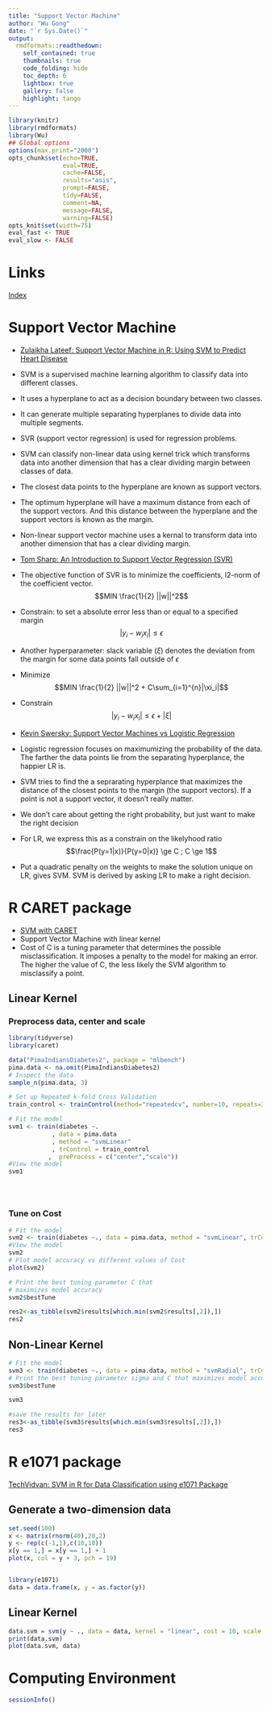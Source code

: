 ```yaml
---
title: "Support Vector Machine"
author: "Wu Gong"
date: "`r Sys.Date()`"
output:
  rmdformats::readthedown:
    self_contained: true
    thumbnails: true
    code_folding: hide
    toc_depth: 6
    lightbox: true
    gallery: false
    highlight: tango
---
```



```r
library(knitr)
library(rmdformats)
library(Wu)
## Global options
options(max.print="2000")
opts_chunk$set(echo=TRUE,
               eval=TRUE,
               cache=FALSE,
               results="asis",
               prompt=FALSE,
               tidy=FALSE,
               comment=NA,
               message=FALSE,
               warning=FALSE)
opts_knit$set(width=75)
eval_fast <- TRUE
eval_slow <- FALSE

```


# Links

[Index](index.html)




# Support Vector Machine

* [Zulaikha Lateef: Support Vector Machine in R: Using SVM to Predict Heart Disease](https://www.edureka.co/blog/support-vector-machine-in-r/)
* SVM is a supervised machine learning algorithm to classify data into different classes.
* It uses a hyperplane to act as a decision boundary between two classes.
* It can generate multiple separating hyperplanes to divide data into multiple segments.
* SVR (support vector regression) is used for regression problems.
* SVM can classify non-linear data using kernel trick which transforms data into another dimension that has a clear dividing margin between classes of data.
* The closest data points to the hyperplane are known as support vectors.
* The optimum hyperplane will have a maximum distance from each of the support vectors. And this distance between the hyperplane and the support vectors is known as the margin.
* Non-linear support vector machine uses a kernal to transform data into another dimension that has a clear dividing margin.


* [Tom Sharp: An Introduction to Support Vector Regression (SVR)](https://towardsdatascience.com/an-introduction-to-support-vector-regression-svr-a3ebc1672c2)
* The objective function of SVR is to minimize the coefficients, l2-norm of the coefficient vector.
$$MIN \frac{1}{2} ||w||^2$$
* Constrain: to set a absolute error less than or equal to a specified margin
$$|y_i - w_i x_i| \le \epsilon$$
* Another hyperparameter: slack variable ($\xi$) denotes the deviation from the margin for some data points fall outside of $\epsilon$
* Minimize
$$MIN \frac{1}{2} ||w||^2 + C\sum_{i=1}^{n}|\xi_i|$$
* Constrain
$$|y_i - w_i x_i| \le \epsilon + |\xi|$$


* [Kevin Swersky: Support Vector Machines vs Logistic Regression](http://www.cs.toronto.edu/~kswersky/wp-content/uploads/svm_vs_lr.pdf)
* Logistic regression focuses on maximumizing the probability of the data. The farther the data points lie from the separating hyperplance, the happier LR is.
* SVM tries to find the a seprarating hyperplance that maximizes the distance of the closest points to the margin (the support vectors). If a point is not a support vector, it doesn't really matter.
* We don't care about getting the right probability, but just want to make the right decision
* For LR, we express this as a constrain on the likelyhood ratio
$$\frac{P(y=1|x)}{P(y=0|x)} \ge C ; C \ge 1$$
* Put a quadratic penalty on the weights to make the solution unique on LR, gives SVM. SVM is derived by asking LR to make a right decision.






# R CARET package


* [SVM with CARET](https://rpubs.com/uky994/593668)
* Support Vector Machine with linear kernel
* Cost of C is a tuning parameter that determines the possible misclassification. It imposes a penalty to the model for making an error. The higher the value of C, the less likely the SVM algorithm to misclassify a point.


## Linear Kernel


### Preprocess data, center and scale

```r
library(tidyverse)
library(caret)

data("PimaIndiansDiabetes2", package = "mlbench")
pima.data <- na.omit(PimaIndiansDiabetes2)
# Inspect the data
sample_n(pima.data, 3)

# Set up Repeated k-fold Cross Validation
train_control <- trainControl(method="repeatedcv", number=10, repeats=3)

# Fit the model
svm1 <- train(diabetes ~.
            , data = pima.data
            , method = "svmLinear"
            , trControl = train_control
           ,  preProcess = c("center","scale"))
#View the model
svm1





```

### Tune on Cost

```r

# Fit the model
svm2 <- train(diabetes ~., data = pima.data, method = "svmLinear", trControl = train_control,  preProcess = c("center","scale"), tuneGrid = expand.grid(C = seq(0, 2, length = 20)))
#View the model
svm2
# Plot model accuracy vs different values of Cost
plot(svm2)

# Print the best tuning parameter C that
# maximizes model accuracy
svm2$bestTune

res2<-as_tibble(svm2$results[which.min(svm2$results[,2]),])
res2

```


## Non-Linear Kernel

```r
# Fit the model
svm3 <- train(diabetes ~., data = pima.data, method = "svmRadial", trControl = train_control, preProcess = c("center","scale"), tuneLength = 10)
# Print the best tuning parameter sigma and C that maximizes model accuracy
svm3$bestTune

svm3

#save the results for later
res3<-as_tibble(svm3$results[which.min(svm3$results[,2]),])
res3

```


# R e1071 package

[TechVidvan: SVM in R for Data Classification using e1071 Package](https://techvidvan.com/tutorials/svm-in-r/)

## Generate a two-dimension data

```r
set.seed(100)
x <- matrix(rnorm(40),20,2)
y <- rep(c(-1,1),c(10,10))
x[y == 1,] = x[y == 1,] + 1
plot(x, col = y + 3, pch = 19)


library(e1071)
data = data.frame(x, y = as.factor(y))

```

## Linear Kernel

```r
data.svm = svm(y ~ ., data = data, kernel = "linear", cost = 10, scale = FALSE)
print(data.svm)
plot(data.svm, data)
```


# Computing Environment


```r
sessionInfo()
```
